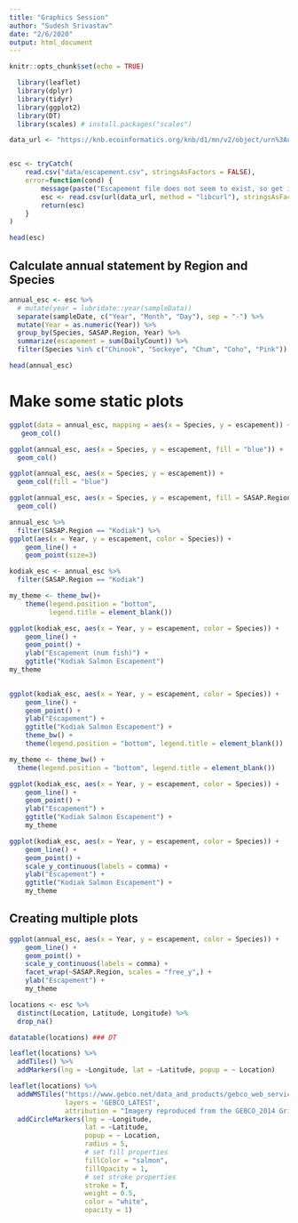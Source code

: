 ```yaml
---
title: "Graphics Session"
author: "Sudesh Srivastav"
date: "2/6/2020"
output: html_document
---
```


```r
knitr::opts_chunk$set(echo = TRUE)
```

```r
  library(leaflet)
  library(dplyr)
  library(tidyr)
  library(ggplot2)
  library(DT)
  library(scales) # install.packages("scales")
```


```r
data_url <- "https://knb.ecoinformatics.org/knb/d1/mn/v2/object/urn%3Auuid%3Af119a05b-bbe7-4aea-93c6-85434dcb1c5e"


esc <- tryCatch(
    read.csv("data/escapement.csv", stringsAsFactors = FALSE),
    error=function(cond) {
        message(paste("Escapement file does not seem to exist, so get it from the KNB."))
        esc <- read.csv(url(data_url, method = "libcurl"), stringsAsFactors = FALSE)
        return(esc)
    }
)

head(esc)
```
## Calculate annual statement by Region and Species 

```r
annual_esc <- esc %>% 
  # mutate(year = lubridate::year(sampleData))
  separate(sampleDate, c("Year", "Month", "Day"), sep = "-") %>% 
  mutate(Year = as.numeric(Year)) %>% 
  group_by(Species, SASAP.Region, Year) %>% 
  summarize(escapement = sum(DailyCount)) %>% 
  filter(Species %in% c("Chinook", "Sockeye", "Chum", "Coho", "Pink"))

head(annual_esc)
```

# Make some static plots

```r
ggplot(data = annual_esc, mapping = aes(x = Species, y = escapement)) +
   geom_col()

```

```r
ggplot(annual_esc, aes(x = Species, y = escapement, fill = "blue")) +
  geom_col()
```
```r
ggplot(annual_esc, aes(x = Species, y = escapement)) +
  geom_col(fill = "blue")
```
```r
ggplot(annual_esc, aes(x = Species, y = escapement, fill = SASAP.Region)) +
  geom_col()
```

```r
annual_esc %>% 
  filter(SASAP.Region == "Kodiak") %>% 
ggplot(aes(x = Year, y = escapement, color = Species)) + 
    geom_line() +
    geom_point(size=3)
```

```r
kodiak_esc <- annual_esc %>% 
  filter(SASAP.Region == "Kodiak")

my_theme <- theme_bw()+
    theme(legend.position = "bottom", 
          legend.title = element_blank())

ggplot(kodiak_esc, aes(x = Year, y = escapement, color = Species)) + 
    geom_line() +
    geom_point() +
    ylab("Escapement (num fish)") +
    ggtitle("Kodiak Salmon Escapement") 
my_theme
    
```


```r
ggplot(kodiak_esc, aes(x = Year, y = escapement, color = Species)) + 
    geom_line() +
    geom_point() +
    ylab("Escapement") +
    ggtitle("Kodiak Salmon Escapement") +
    theme_bw() +
    theme(legend.position = "bottom", legend.title = element_blank())

```

```r
my_theme <- theme_bw() + 
  theme(legend.position = "bottom", legend.title = element_blank())

ggplot(kodiak_esc, aes(x = Year, y = escapement, color = Species)) + 
    geom_line() +
    geom_point() +
    ylab("Escapement") +
    ggtitle("Kodiak Salmon Escapement") +
    my_theme
```
```r
ggplot(kodiak_esc, aes(x = Year, y = escapement, color = Species)) + 
    geom_line() +
    geom_point() +
    scale_y_continuous(labels = comma) +
    ylab("Escapement") +
    ggtitle("Kodiak Salmon Escapement") +
    my_theme
```

## Creating multiple plots

```r

ggplot(annual_esc, aes(x = Year, y = escapement, color = Species)) + 
    geom_line() +
    geom_point() +
    scale_y_continuous(labels = comma) +
    facet_wrap(~SASAP.Region, scales = "free_y",) +
    ylab("Escapement") +
    my_theme
```


```r
locations <- esc %>% 
  distinct(Location, Latitude, Longitude) %>% 
  drop_na()
```


```r
datatable(locations) ### DT

```


```r
leaflet(locations) %>% 
  addTiles() %>% 
  addMarkers(lng = ~Longitude, lat = ~Latitude, popup = ~ Location)
```

```r
leaflet(locations) %>% 
  addWMSTiles("https://www.gebco.net/data_and_products/gebco_web_services/web_map_service/mapserv?",
              layers = 'GEBCO_LATEST',
              attribution = "Imagery reproduced from the GEBCO_2014 Grid, version 20150318, www.gebco.net") %>%
  addCircleMarkers(lng = ~Longitude,
                   lat = ~Latitude,
                   popup = ~ Location,
                   radius = 5,
                   # set fill properties
                   fillColor = "salmon",
                   fillOpacity = 1,
                   # set stroke properties
                   stroke = T,
                   weight = 0.5,
                   color = "white",
                   opacity = 1)
```

